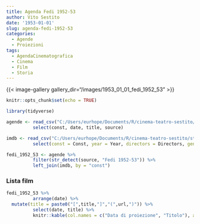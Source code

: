 ```yaml
---
title: Agenda Fedi 1952-53
author: Vito Sestito
date: '1953-01-01'
slug: agenda-fedi-1952-53
categories:
  - Agende
  - Proiezioni
tags:
  - AgendaCinematografica
  - Cinema
  - Film
  - Storia
---
```

{{< image-gallery gallery_dir="/images/1953_01_01_fedi_1952_53" >}}
```r
knitr::opts_chunk$set(echo = TRUE)

library(tidyverse)

agende <- read_csv("C:/Users/eurhope/Documents/R/cinema-teatro-sestito/static/data/programmazione_agende.csv") %>%
          select(const, date, title, source)

imdb <- read_csv("C:/Users/eurhope/Documents/R/cinema-teatro-sestito/static/data/programmazione_imdb.csv") %>%
          select(const = Const, year = Year, directors = Directors, genres = Genres, imdb_rating = `IMDb Rating`, runtime = `Runtime (mins)`, url = URL)

fedi_1952_53 <- agende %>%
          filter(str_detect(source, "Fedi 1952-53")) %>%
          left_join(imdb, by = "const")
```
### Lista film
```r
fedi_1952_53 %>%
          arrange(date) %>%
  mutate(title = paste0("[",title,"]","(",url,")")) %>%
          select(date, title) %>%
          knitr::kable(col.names = c("Data di proiezione", "Titolo"), align = c("l", "l", "l"))
```